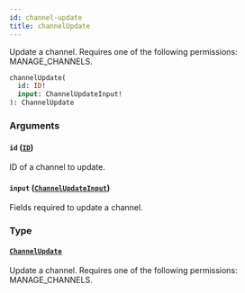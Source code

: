 ```yaml
---
id: channel-update
title: channelUpdate
---
```


Update a channel. Requires one of the following permissions: MANAGE_CHANNELS.

```graphql
channelUpdate(
  id: ID!
  input: ChannelUpdateInput!
): ChannelUpdate
```

### Arguments

#### `id` ([`ID`](../../../developer/api-reference/scalars/id))

ID of a channel to update.

#### `input` ([`ChannelUpdateInput`](../../../developer/api-reference/inputs/channel-update-input))

Fields required to update a channel.

### Type

#### [`ChannelUpdate`](../../../developer/api-reference/objects/channel-update)

Update a channel. Requires one of the following permissions: MANAGE_CHANNELS.
